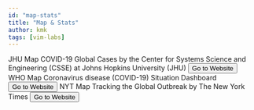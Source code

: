 ```yaml
---
id: "map-stats"
title: "Map & Stats"
author: kmk
tags: [vim-labs]
---
```






<Grid container>
	<Grid item xs={4}>
		<Card style={{maxWidth: 345}}>
			<CardMedia
				style={{height: 140}}
				image={}
				component="img"
				title="JHU Map"
			/>
			<CardContent>
				<Typography gutterBottom variant="h6" component="h2">
				JHU Map
				</Typography>
				<Typography variant="body2" color="textSecondary" component="p" style={{minHeight: 70}}>
				COVID-19 Global Cases by the Center for Systems Science and Engineering (CSSE) at Johns Hopkins University (JHU)
				</Typography>
			</CardContent>
			<CardActions>
			<Button size="small" color="primary" href="https://www.arcgis.com/apps/opsdashboard/index.html#/bda7594740fd40299423467b48e9ecf6">
				Go to Website
			</Button>
			</CardActions>
		</Card>
	</Grid>
	<Grid item xs={4}>
		<Card style={{maxWidth: 345}}>
			<CardMedia
				style={{height: 140}}
				image="/static/images/cards/contemplative-reptile.jpg"
				title="Contemplative Reptile"
			/>
			<CardContent>
				<Typography gutterBottom variant="h6" component="h2">
				WHO Map
				</Typography>
				<Typography variant="body2" color="textSecondary" component="p" style={{minHeight: 70}}>
				Coronavirus disease (COVID-19) Situation Dashboard
				</Typography>
			</CardContent>
			<CardActions>
			<Button size="small" color="primary" href="https://experience.arcgis.com/experience/685d0ace521648f8a5beeeee1b9125cd">
				Go to Website
			</Button>
			</CardActions>
		</Card>
	</Grid>
	<Grid item xs={4}>
		<Card style={{maxWidth: 345}}>
			<CardMedia
				style={{height: 140}}
				image="/static/images/cards/contemplative-reptile.jpg"
				title="Contemplative Reptile"
			/>
			<CardContent>
				<Typography gutterBottom variant="h6" component="h2">
				NYT Map
				</Typography>
				<Typography variant="body2" color="textSecondary" component="p" style={{minHeight: 70}}>
				Tracking the Global Outbreak by The New York Times
				</Typography>
			</CardContent>
			<CardActions>
			<Button size="small" color="primary" href="https://www.nytimes.com/interactive/2020/world/coronavirus-maps.html">
				Go to Website
			</Button>
			</CardActions>
		</Card>
	</Grid>	
</Grid>






